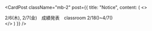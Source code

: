 
<div className="my-6 md:my-8">
  <ShowQuote />
</div>

<CardPost
  className="mb-2"
  post={{
    title: "Notice",
    content: (
      <>
      <div>
        2/6(木), 2/7(金)　成績発表　classroom
        2/18()~4/7()
      </div>
      </>
    )
  }}
/>

<div className="flex justify-center my-4">
  <ShowCards />
</div>

<div className="flex my-2">
  <ShowPrompts />
</div>

<div className="flex my-2">
  <ShowLinks />
</div>

<div className="bg-black p-10">
  <BaseKnob />
</div>

<div className="grid place-content-center">
  <RichImage
    isOss
    caption={'"If you can\'t tell, does it matter?"'}
    className="w-full md:w-80"
    src={"girl90s.png"}
  />
</div>
